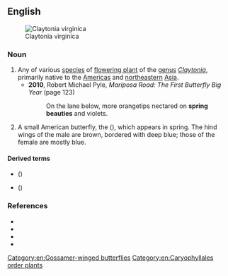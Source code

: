 ==English==
[[File:Claytonia_virginica_2_Radnor_Lake.jpg|thumb|Claytonia virginica]]

===Noun===
{{en-noun}}

# Any of various [[species]] of [[flowering plant]] of the [[genus]] ''[[Claytonia]]'', primarily native to the [[Americas]] and [[northeastern]] [[Asia]].
#* '''2010''', Robert Michael Pyle, ''Mariposa Road: The First Butterfly Big Year'' (page 123)
#*: On the lane below, more orangetips nectared on '''spring beauties''' and violets.
# {{lb|en|obsolete}} A small American butterfly, the {{vern|early hairstreak}} ({{taxlink|Erora laeta|species|ver=180618}}), which appears in spring. The hind wings of the male are brown, bordered with deep blue; those of the female are mostly blue.

====Derived terms====
* {{vern|Carolina spring beauty}} ({{taxlink|Claytonia caroliniana|species|ver=180618}})
* {{vern|Virginia spring beauty}} ({{taxlink|Claytonia virginica|species|ver=180618}})

===References===
* {{pedia}}
* {{specieslite|i=1|Claytonia}}
* {{comcatlite|i=1|Claytonia}}
* {{R:USDA Plants|CLAYT}}

[[Category:en:Gossamer-winged butterflies]]
[[Category:en:Caryophyllales order plants]]